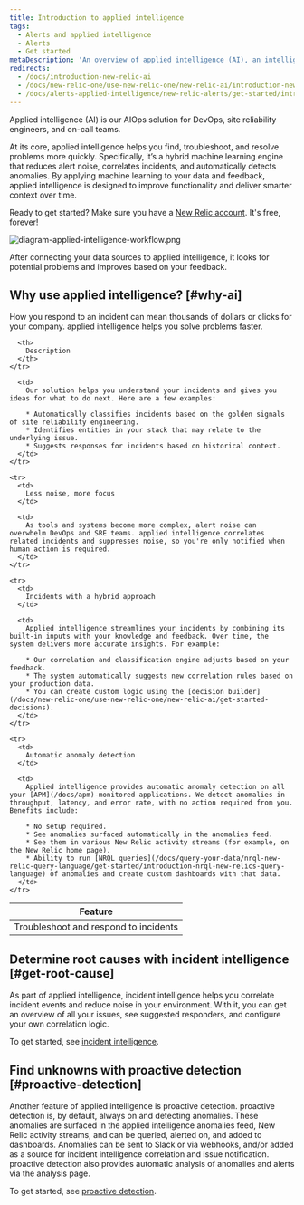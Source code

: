 ```yaml
---
title: Introduction to applied intelligence
tags:
  - Alerts and applied intelligence
  - Alerts
  - Get started
metaDescription: 'An overview of applied intelligence (AI), an intelligent AIOps solution for your alerting systems in New Relic.'
redirects:
  - /docs/introduction-new-relic-ai
  - /docs/new-relic-one/use-new-relic-one/new-relic-ai/introduction-new-relic-ai
  - /docs/alerts-applied-intelligence/new-relic-alerts/get-started/introduction-new-relic-ai
---
```



Applied intelligence (AI) is our AIOps solution for DevOps, site reliability engineers, and on-call teams.

At its core, applied intelligence helps you find, troubleshoot, and resolve problems more quickly. Specifically, it’s a hybrid machine learning engine that reduces alert noise, correlates incidents, and automatically detects anomalies. By applying machine learning to your data and feedback, applied intelligence is designed to improve functionality and deliver smarter context over time.

Ready to get started? Make sure you have a [New Relic account](https://newrelic.com/signup). It's free, forever!

<img
  title="diagram-applied-intelligence-workflow.png"
  alt="diagram-applied-intelligence-workflow.png"
  src={accountsAppliedIntelligenceWorkflow}
/>

<figcaption>
  After connecting your data sources to applied intelligence, it looks for potential problems and improves based on your feedback.
</figcaption>

## Why use applied intelligence? [#why-ai]

How you respond to an incident can mean thousands of dollars or clicks for your company. applied intelligence helps you solve problems faster.

<table>
  <thead>
    <tr>
      <th style={{ width: "150px" }}>
        Feature
      </th>

      <th>
        Description
      </th>
    </tr>
  </thead>

  <tbody>
    <tr>
      <td>
        Troubleshoot and respond to incidents
      </td>

      <td>
        Our solution helps you understand your incidents and gives you ideas for what to do next. Here are a few examples:

        * Automatically classifies incidents based on the golden signals of site reliability engineering.
        * Identifies entities in your stack that may relate to the underlying issue.
        * Suggests responses for incidents based on historical context.
      </td>
    </tr>

    <tr>
      <td>
        Less noise, more focus
      </td>

      <td>
        As tools and systems become more complex, alert noise can overwhelm DevOps and SRE teams. applied intelligence correlates related incidents and suppresses noise, so you're only notified when human action is required.
      </td>
    </tr>

    <tr>
      <td>
        Incidents with a hybrid approach
      </td>

      <td>
        Applied intelligence streamlines your incidents by combining its built-in inputs with your knowledge and feedback. Over time, the system delivers more accurate insights. For example:

        * Our correlation and classification engine adjusts based on your feedback.
        * The system automatically suggests new correlation rules based on your production data.
        * You can create custom logic using the [decision builder](/docs/new-relic-one/use-new-relic-one/new-relic-ai/get-started-decisions).
      </td>
    </tr>

    <tr>
      <td>
        Automatic anomaly detection
      </td>

      <td>
        Applied intelligence provides automatic anomaly detection on all your [APM](/docs/apm)-monitored applications. We detect anomalies in throughput, latency, and error rate, with no action required from you. Benefits include:

        * No setup required.
        * See anomalies surfaced automatically in the anomalies feed.
        * See them in various New Relic activity streams (for example, on the New Relic home page).
        * Ability to run [NRQL queries](/docs/query-your-data/nrql-new-relic-query-language/get-started/introduction-nrql-new-relics-query-language) of anomalies and create custom dashboards with that data.
      </td>
    </tr>
  </tbody>
</table>

## Determine root causes with incident intelligence [#get-root-cause]

As part of applied intelligence, incident intelligence helps you correlate incident events and reduce noise in your environment. With it, you can get an overview of all your issues, see suggested responders, and configure your own correlation logic.

To get started, see [incident intelligence](/docs/enable-new-relic-ai).

## Find unknowns with proactive detection [#proactive-detection]

Another feature of applied intelligence is proactive detection. proactive detection is, by default, always on and detecting anomalies. These anomalies are surfaced in the applied intelligence anomalies feed, New Relic activity streams, and can be queried, alerted on, and added to dashboards. Anomalies can be sent to Slack or via webhooks, and/or added as a source for incident intelligence correlation and issue notification. proactive detection also provides automatic analysis of anomalies and alerts via the analysis page.

To get started, see [proactive detection](/docs/proactive-detection-new-relic-ai).
